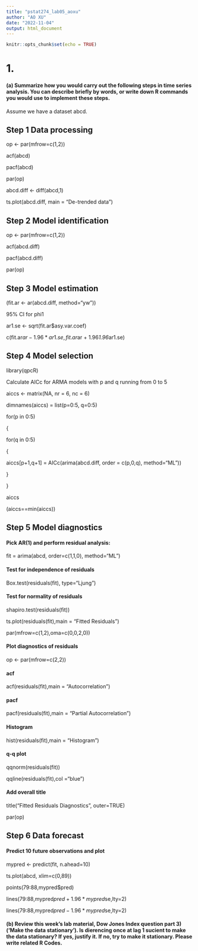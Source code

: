 ```yaml
---
title: "pstat274_lab05_aoxu"
author: "AO XU"
date: "2022-11-04"
output: html_document
---
```


```r
knitr::opts_chunk$set(echo = TRUE)
```


# 1. 

#### (a) Summarize how you would carry out the following steps in time series analysis. You can describe briefly by words, or write down R commands you would use to implement these steps. 

Assume we have a dataset abcd.

## Step 1 Data processing 

op <- par(mfrow=c(1,2))

acf(abcd)

pacf(abcd)

par(op)

abcd.diff <- diff(abcd,1)

ts.plot(abcd.diff, main = "De-trended data")

## Step 2 Model identification

op <- par(mfrow=c(1,2))

acf(abcd.diff)

pacf(abcd.diff)

par(op)

## Step 3 Model estimation

(fit.ar <- ar(abcd.diff, method="yw"))

95% CI for phi1

ar1.se <- sqrt(fit.ar$asy.var.coef)

c(fit.ar$ar - 1.96*ar1.se, fit.ar$ar + 1.96*1.96*ar1.se)

## Step 4 Model selection

library(qpcR)

Calculate AICc for ARMA models with p and q running from 0 to 5

aiccs <- matrix(NA, nr = 6, nc = 6)

dimnames(aiccs) = list(p=0:5, q=0:5)

for(p in 0:5)

{

for(q in 0:5)

{

aiccs[p+1,q+1] = AICc(arima(abcd.diff, order = c(p,0,q), method="ML"))

}

}

aiccs

(aiccs==min(aiccs))

## Step 5 Model diagnostics

#### Pick AR(1) and perform residual analysis:

fit = arima(abcd, order=c(1,1,0), method="ML")

#### Test for independence of residuals

Box.test(residuals(fit), type="Ljung")

#### Test for normality of residuals

shapiro.test(residuals(fit))

ts.plot(residuals(fit),main = "Fitted Residuals")

par(mfrow=c(1,2),oma=c(0,0,2,0))

#### Plot diagnostics of residuals

op <- par(mfrow=c(2,2))

#### acf

acf(residuals(fit),main = "Autocorrelation")

#### pacf

pacf(residuals(fit),main = "Partial Autocorrelation")

#### Histogram

hist(residuals(fit),main = "Histogram")

#### q-q plot

qqnorm(residuals(fit))

qqline(residuals(fit),col ="blue")

#### Add overall title

title("Fitted Residuals Diagnostics", outer=TRUE)

par(op)

## Step 6 Data forecast

#### Predict 10 future observations and plot

mypred <- predict(fit, n.ahead=10)

ts.plot(abcd, xlim=c(0,89))

points(79:88,mypred$pred)

lines(79:88,mypred$pred+1.96*mypred$se,lty=2)

lines(79:88,mypred$pred-1.96*mypred$se,lty=2)

#### (b) Review this week’s lab material, Dow Jones Index question part 3) (‘Make the data stationary’). Is dierencing once at lag 1 sucient to make the data stationary? If yes, justify it. If no, try to make it stationary. Please write related R Codes.

